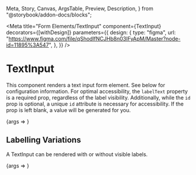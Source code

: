   Meta,
  Story,
  Canvas,
  ArgsTable,
  Preview,
  Description,
} from "@storybook/addon-docs/blocks";


<Meta
  title="Form Elements/TextInput"
  component={TextInput}
  decorators={[withDesign]}
  parameters={{
    design: {
      type: "figma",
      url:
        "https://www.figma.com/file/qShodlfNCJHb8n03IFyApM/Master?node-id=11895%3A547",
    },
  }}
/>

# TextInput

<Description of={TextInput} />

This component renders a text input form element. See below for configuration information. For optimal accessibility, the `labelText` property is a required prop, regardless of the label visibility. Additionally, while the `id` prop is optional, a unique `id` attribute is necessary for accessibility. If the prop is left blank, a value will be generated for you.

<Preview withToolbar>
  <Story
    name="TextInput"
    args={{
      id: "myTextInput",
      type: "text",
      labelText: "What is your favorite color?",
      showLabel: true,
      placeholder: "e.g. blue, green, etc.",
      helperText: "Choose wisely.",
      errorText: "Waaaaaaaa!",
      errored: false,
      required: true,
      disabled: false,
      attributes: {
        onFocus: action("focus"),
        onBlur: action("blur"),
        onChange: action("onChange"),
        maxLength: 10,
        tabIndex: 0,
        autoFocus: true,
        pattern: "[a-z0-9]",
      },
    }}
  >
    {args => <TextInput {...args} />}
  </Story>
</Preview>

<ArgsTable story="TextInput" />

## Labelling Variations

A TextInput can be rendered with or without visible labels.

<Preview withToolbar>
  <Story
    name="Labelling Variations"
    args={{
      labelText: "What is your favorite color?",
      showLabel: false,
    }}
  >
    {args => <TextInput {...args} />}
  </Story>
</Preview>

<Canvas>
  <TextInput labelText="What is your favorite color?" showLabel={true} />
</Canvas>

<Canvas>
  <TextInput
    labelText="What is your favorite color?"
    showLabel={false}
    placeholder="i.e. blue, green, etc."
  />
</Canvas>

<Canvas>
  <TextInput
    labelText="What is your favorite color?"
    showLabel={true}
    placeholder="i.e. blue, green, etc."
  />
</Canvas>

<Canvas>
  <TextInput
    labelText="What is your favorite color?"
    showLabel={false}
    placeholder="i.e. blue, green, etc."
    helperText="Choose wisely!"
  />
</Canvas>

<Canvas>
  <TextInput
    labelText="What is your favorite color?"
    showLabel={true}
    placeholder="i.e. blue, green, etc."
    helperText="Choose wisely!"
  />
</Canvas>

<Canvas>
  <TextInput
    labelText="What is your favorite color?"
    showLabel={false}
    placeholder="i.e. blue, green, etc."
    errorText="Waaaaaa!"
    errored={true}
  />
</Canvas>

<Canvas>
  <TextInput
    labelText="What is your favorite color?"
    showLabel={true}
    placeholder="i.e. blue, green, etc."
    errorText="Waaaaaa!"
    errored={true}
  />
</Canvas>

<!-- Include this once textarea is included as an input "type" option.
## Textarea

The TextInput component includes a multiline `textarea` form field.

<Preview withToolbar>
  <Story
    name="Textarea"
    args={{
      type: "textarea",
      labelText: "In less than 500 words, describe your favorite colors?",
      showLabel: true,
      placeholder: "Essay question...",
      helperText: "Let it all out.",
    }}
  >
    {args => <TextInput {...args} />}
  </Story>
</Preview>
-->
